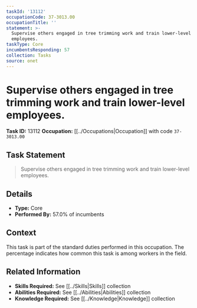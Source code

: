 ```yaml
---
taskId: '13112'
occupationCode: 37-3013.00
occupationTitle: ''
statement: >-
  Supervise others engaged in tree trimming work and train lower-level
  employees.
taskType: Core
incumbentsResponding: 57
collection: Tasks
source: onet
---
```

# Supervise others engaged in tree trimming work and train lower-level employees.

**Task ID:** 13112
**Occupation:** [[../Occupations|Occupation]] with code `37-3013.00`

## Task Statement

> Supervise others engaged in tree trimming work and train lower-level employees.

## Details

- **Type:** Core
- **Performed By:** 57.0% of incumbents

## Context

This task is part of the standard duties performed in this occupation. The percentage indicates how common this task is among workers in the field.

## Related Information

- **Skills Required:** See [[../Skills|Skills]] collection
- **Abilities Required:** See [[../Abilities|Abilities]] collection
- **Knowledge Required:** See [[../Knowledge|Knowledge]] collection

